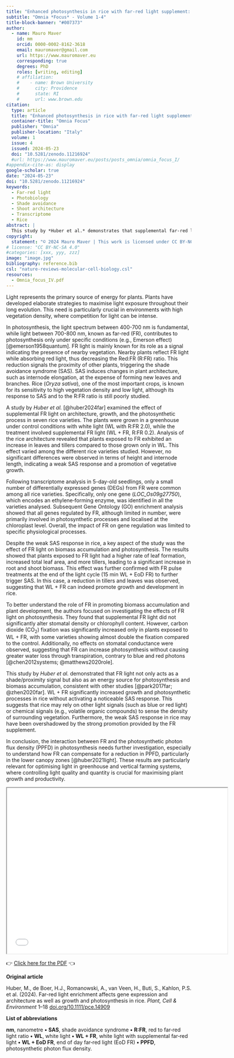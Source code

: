 ```yaml
---
title: "Enhanced photosynthesis in rice with far-red light supplement: unveiling dual roles beyond shade avoidance"
subtitle: "Omnia *Focus* - Volume 1-4"
title-block-banner: "#007373"
author:
  - name: Mauro Maver
    id: mm
    orcid: 0000-0002-8162-3618
    email: mauromaver@gmail.com
    url: https://www.mauromaver.eu
    corresponding: true
    degrees: PhD
    roles: [writing, editing]
    # affiliation: 
    #    - name: Brown University
    #      city: Providence
    #      state: RI
    #      url: www.brown.edu
citation:
  type: article
  title: "Enhanced photosynthesis in rice with far-red light supplement: unveiling dual roles beyond shade avoidance"
  container-title: "Omnia Focus"
  publisher: "Omnia"
  publisher-location: "Italy"
  volume: 1
  issue: 4
  issued: 2024-05-23
  doi: "10.5281/zenodo.11216924"
  #url: https://www.mauromaver.eu/posts/posts_omnia/omnia_focus_I/
#appendix-cite-as: display
google-scholar: true
date: "2024-05-23"
doi: "10.5281/zenodo.11216924"
keywords:
  - Far-red light
  - Photobiology
  - Shade avoidance
  - Shoot architecture
  - Transcriptome
  - Rice
abstract: |
  This study by *Huber et al.* demonstrates that supplemental far-red light significantly enhances growth and photosynthetic efficiency in rice without triggering a strong shade avoidance syndrome response. This suggests that far-red light serves a dual role as an energy source and a proximity signal. These findings are crucial for optimising light management in greenhouse and vertical farming to maximise plant productivity.
copyright:
  statement: "© 2024 Mauro Maver | This work is licensed under CC BY-NC-SA 4.0"
# license: "CC BY-NC-SA 4.0"
#categories: [xxx, yyy, zzz]
image: "image.jpg"
bibliography: reference.bib
csl: "nature-reviews-molecular-cell-biology.csl"
resources: 
  - Omnia_focus_IV.pdf
---
```


::: drop-cap
Light represents the primary source of energy for plants. Plants have developed elaborate strategies to maximise light exposure throughout their long evolution. This need is particularly crucial in environments with high vegetation density, where competition for light can be intense.
:::

In photosynthesis, the light spectrum between 400-700 nm is fundamental, while light between 700-800 nm, known as far-red (FR), contributes to photosynthesis only under specific conditions (e.g., Emerson effect) [@emerson1958quantum]. FR light is mainly known for its role as a signal indicating the presence of nearby vegetation. Nearby plants reflect FR light while absorbing red light, thus decreasing the Red:FR (R:FR) ratio. This reduction signals the proximity of other plants, triggering the shade avoidance syndrome (SAS). SAS induces changes in plant architecture, such as internode elongation, at the expense of forming new leaves and branches. Rice (*Oryza sativa*), one of the most important crops, is known for its sensitivity to high vegetation density and low light, although its response to SAS and to the R:FR ratio is still poorly studied.

A study by *Huber et al.* [@huber2024far] examined the effect of supplemental FR light on architecture, growth, and the photosynthetic process in seven rice varieties. The plants were grown in a greenhouse under control conditions with white light (WL with R:FR 2.0), while the treatment involved supplemental FR light (WL + FR, R:FR 0.2). Analysis of the rice architecture revealed that plants exposed to FR exhibited an increase in leaves and tillers compared to those grown only in WL. This effect varied among the different rice varieties studied. However, no significant differences were observed in terms of height and internode length, indicating a weak SAS response and a promotion of vegetative growth.

Following transcriptome analysis in 5-day-old seedlings, only a small number of differentially expressed genes (DEGs) from FR were common among all rice varieties. Specifically, only one gene (*LOC_Os09g27750*), which encodes an ethylene‐forming enzyme, was identified in all the varieties analysed. Subsequent Gene Ontology (GO) enrichment analysis showed that all genes regulated by FR, although limited in number, were primarily involved in photosynthetic processes and localised at the chloroplast level. Overall, the impact of FR on gene regulation was limited to specific physiological processes.

Despite the weak SAS response in rice, a key aspect of the study was the effect of FR light on biomass accumulation and photosynthesis. The results showed that plants exposed to FR light had a higher rate of leaf formation, increased total leaf area, and more tillers, leading to a significant increase in root and shoot biomass. This effect was further confirmed with FR pulse treatments at the end of the light cycle (15 min WL + EoD FR) to further trigger SAS. In this case, a reduction in tillers and leaves was observed, suggesting that WL + FR can indeed promote growth and development in rice.

To better understand the role of FR in promoting biomass accumulation and plant development, the authors focused on investigating the effects of FR light on photosynthesis. They found that supplemental FR light did not significantly alter stomatal density or chlorophyll content. However, carbon dioxide (CO<sub>2</sub>) fixation was significantly increased only in plants exposed to WL + FR, with some varieties showing almost double the fixation compared to the control. Additionally, no effects on stomatal conductance were observed, suggesting that FR can increase photosynthesis without causing greater water loss through transpiration, contrary to blue and red photons [@chen2012systems; @matthews2020role].

This study by *Huber et al.* demonstrated that FR light not only acts as a shade/proximity signal but also as an energy source for photosynthesis and biomass accumulation, consistent with other studies [@park2017far; @zhen2020far]. WL + FR significantly increased growth and photosynthetic processes in rice without activating a noticeable SAS response. This suggests that rice may rely on other light signals (such as blue or red light) or chemical signals (e.g., volatile organic compounds) to sense the density of surrounding vegetation. Furthermore, the weak SAS response in rice may have been overshadowed by the strong promotion provided by the FR supplement.

In conclusion, the interaction between FR and the photosynthetic photon flux density (PPFD) in photosynthesis needs further investigation, especially to understand how FR can compensate for a reduction in PPFD, particularly in the lower canopy zones [@huber2021light]. These results are particularly relevant for optimising light in greenhouse and vertical farming systems, where controlling light quality and quantity is crucial for maximising plant growth and productivity.

::: {style="text-align: center"}
<iframe width="600" height="450" src="Omnia_focus_IV.pdf">

</iframe>
:::

::: PDF
👉 [Click here for the PDF](Omnia_focus_IV.pdf "Here you can download the PDF version") 👈
:::
::: {.callout-note appearance="minimal"}
**Original article**

Huber, M., de Boer, H.J., Romanowski, A., van Veen, H., Buti, S., Kahlon, P.S. et al. (2024). Far-red light enrichment affects gene expression and architecture as well as growth and photosynthesis in rice. *Plant, Cell & Environment* 1–18 [doi.org/10.1111/pce.14909](https://doi.org/10.1111/pce.14909)

**List of abbreviations**

**nm**, nanometre **•** **SAS**, shade avoidance syndrome **•** **R:FR**, red to far‐red light ratio **•** **WL**, white light **•** **WL + FR**, white light with supplemental far‐red light **•** **WL + EoD FR**, end of day far‐red light (EoD FR) **•** **PPFD**, photosynthetic photon flux density.
:::
